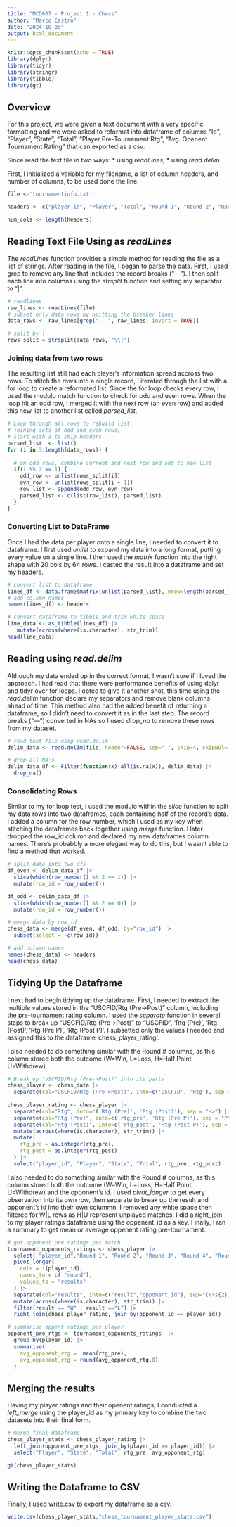 ```yaml
---
title: "MCD607 - Project 1 - Chess"
author: "Marco Castro"
date: "2024-10-03"
output: html_document
---
```


```r
knitr::opts_chunk$set(echo = TRUE)
library(dplyr)
library(tidyr)
library(stringr)
library(tibble)
library(gt)
```

## Overview

For this project, we were given a text document with a very specific formatting and we were asked to reformat into dataframe of columns "Id", "Player", "State", "Total", "Player Pre-Tournament Rtg", "Avg. Openent Tournament Rating" that can exported as a csv.

Since read the text file in two ways: 
* using _readLines_, 
*  using _read.delim_

First, I initialized a variable for my filename, a list of column headers, and number of columns, to be used done the line.

```r

file <-'tournamentinfo.txt'

headers <- c("player_id", "Player", "Total", "Round 1", "Round 2", "Round 3", "Round 4", "Round 5", "Round 6", "Round 7", "State", "USCFID/Rtg (Pre->Post)", "n", "Side 1", "Side 2", "Side 3", "Side 4", "Side 5", "Side 6", "Side 7")

num_cols <- length(headers)
```

## Reading Text File Using as _readLines_

The _readLines_ function provides a simple method for reading the file as a list of strings. After reading in the file, I began to parse the data. First, I used grep to remove any line that includes the record breaks ("---"). I then split each line into columns using the _strsplit_ function and setting my separator to "|". 

```r
# readlines 
raw_lines <- readLines(file)
# subset only data rows by omitting the breaker lines
data_rows <- raw_lines[grep("---", raw_lines, invert = TRUE)]

# split by |
rows_split = strsplit(data_rows, "\\|")
```

### Joining data from two rows

The resulting list still had each player's information spread accross two rows. To stitch the rows into a single record, I iterated through the list with a for loop to create a reformated list. Since the for loop checks every row, I used the modulo match function to check for odd and even rows. When the loop hit an odd row, I merged it with the next row (an even row) and added this new list to another list called _parsed_list_.

```r
# Loop through all rows to rebuild list,
# joining sets of odd and even rows; 
# start with 3 to skip headers
parsed_list  <- list()
for (i in 3:length(data_rows)) {
  
  # on odd rows, combine current and next row and add to new list
  if(i %% 2 == 1) {
    odd_row <- unlist(rows_split[i])
    evn_row <- unlist(rows_split[i + 1])
    row_list <- append(odd_row, evn_row)
    parsed_list <- c(list(row_list), parsed_list)
  }
}
```
### Converting List to DataFrame
Once I had the data per player onto a single line, I needed to convert it to dataframe. I first used _unlist_ to expand my data into a long format, putting every value on a single line. I then used the _matrix_ function into the right shape with 20 cols by 64 rows. I casted the result into a dataframe and set my headers.

```r
# convert list to dataframe
lines_df <- data.frame(matrix(unlist(parsed_list), nrow=length(parsed_list), ncol=num_cols, byrow = 1))
# add column names
names(lines_df) <- headers

# convert dataframe to tibble and trim white space
line_data <- as_tibble(lines_df) |>
   mutate(across(where(is.character), str_trim))
head(line_data)

```

## Reading using _read.delim_

Although my data ended up in the correct format, I wasn't sure if I loved the approach. I had read that there were performance benefits of using dplyr and tidyr over for loops. I opted to give it another shot, this time using the _read.delim_ function declare my separators and remove blank columns ahead of time. This method also had the added benefit of returning a dataframe, so I didn't need to convert it as in the last step. The record breaks ("---") converted in NAs so I used _drop_na_ to remove these rows from my dataset.

```r
# read text file usig read.delim
delim_data <- read.delim(file, header=FALSE, sep="|", skip=4, skipNul=1, blank.lines.skip=1, na.strings=c(""," ","NA")) 

# drop all NA's
delim_data_df <- Filter(function(x)!all(is.na(x)), delim_data) |>
  drop_na()
```
### Consolidating Rows
Similar to my for loop test, I used the modulo within the _slice_ function to split my data rows into two dataframes, each containing half of the record's data. I added a column for the row number, which I used as my key when stitching the dataframes back together using _merge_ function. I later dropped the row_id column and declared my new dataframes column names. There's probabbly a more elegant way to do this, but I wasn't able to find a method that worked.

```r
# split data into two dfs
df_even <- delim_data_df |>
  slice(which(row_number() %% 2 == 1)) |>
  mutate(row_id = row_number())

df_odd <- delim_data_df |>
  slice(which(row_number() %% 2 == 0)) |>
  mutate(row_id = row_number())

# merge data by row_id
chess_data <- merge(df_even, df_odd, by="row_id") |>
  subset(select = -c(row_id)) 

# add column names
names(chess_data) <- headers
head(chess_data)
```

## Tidying Up the Dataframe
I next had to begin tidying up the dataframe. First, I needed to extract the multiple values stored in the "USCFID/Rtg (Pre->Post)" column, including the pre-tournament rating column. I used the _separate_ function in several steps to break up "USCFID/Rtg (Pre->Post)" to "USCFID", 'Rtg (Pre)', 'Rtg (Post)',  'Rtg (Pre P)',  'Rtg (Post P)'. I subsetted only the values I needed and assigned this to the dataframe 'chess_player_rating'.

I also needed to do something similar with the Round # columns, as this column stored both the outcome (W=Win, L=Loss, H=Half Point, U=Withdrew).
```r

# Break up "USCFID/Rtg (Pre->Post)" into its parts
chess_player <- chess_data |>
  separate(col="USCFID/Rtg (Pre->Post)", into=c('USCFID', 'Rtg'), sep = "\\/ R:") 
  
chess_player_rating <- chess_player |>
  separate(col="Rtg", into=c('Rtg (Pre)', 'Rtg (Post)'), sep = "->") |>
  separate(col="Rtg (Pre)", into=c('rtg_pre', 'Rtg (Pre P)'), sep = "P") |>
  separate(col="Rtg (Post)", into=c('rtg_post', 'Rtg (Post P)'), sep = "P") |>
  mutate(across(where(is.character), str_trim)) |>
  mutate(
    rtg_pre = as.integer(rtg_pre),
    rtg_post = as.integer(rtg_post)
  ) |>
  select("player_id", "Player", "State", "Total", rtg_pre, rtg_post)
```

I also needed to do something similar with the Round # columns, as this column stored both the outcome (W=Win, L=Loss, H=Half Point, U=Withdrew) and the opponent's id. I used _pivot_longer_ to get every observation into its own row, then separate to break up the result and opponent's id into their own colummn. I removed any white space then filtered for W|L rows as H|U represent unplayed matches. I did a right_join to my player ratings dataframe using the oppenent_id as a key. Finally, I ran a summary to get mean or average oppenent rating pre-tournament.


```r
# get opponent pre ratings per match
tournament_opponents_ratings <- chess_player |>
  select( "player_id","Round 1", "Round 2", "Round 3", "Round 4", "Round 5", "Round 6", "Round 7") |>
  pivot_longer(
    cols = !(player_id),
    names_to = c( "round"), 
    values_to = "results"
  ) |>
  separate(col="results", into=c("result","opponent_id"), sep="(\\s{2})") |>
  mutate(across(where(is.character), str_trim)) |>
  filter(result == "W" | result =="L") |>
  right_join(chess_player_rating, join_by(opponent_id == player_id))

# summarise oppent ratings per player
opponent_pre_rtgs <- tournament_opponents_ratings  |>
  group_by(player_id) |>
  summarise(
    avg_opponent_rtg =  mean(rtg_pre),
    avg_opponent_rtg = round(avg_opponent_rtg,0)
  )

```
## Merging the results
Having my player ratings and their openent ratings, I conducted a _left_merge_ using the player_id as my primary key to combine the two datasets into their final form.


```r
# merge final dataframe
chess_player_stats <- chess_player_rating |>
  left_join(opponent_pre_rtgs, join_by(player_id == player_id)) |>
  select("Player", "State", "Total", rtg_pre, avg_opponent_rtg)

gt(chess_player_stats)

```
## Writing the Dataframe to CSV
Finally, I used write.csv to export my dataframe as a csv.

```r
write.csv(chess_player_stats,"chess_tournament_player_stats.csv")
```
